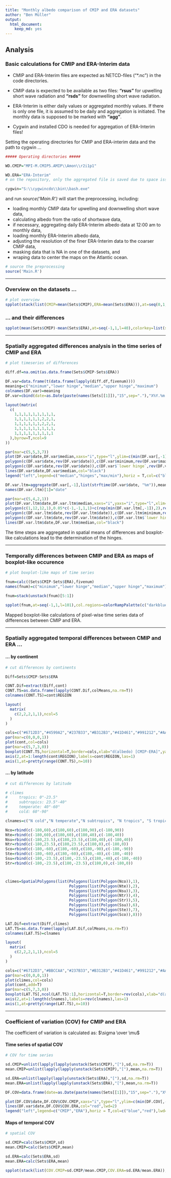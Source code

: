 ```yaml
---
title: "Monthly albedo comparison of CMIP and ERA datasets"
author: "Ben Müller"
output: 
  html_document: 
    keep_md: yes
---
```


## Analysis

### Basic calculations for CMIP and ERA-Interim data

* CMIP and ERA-Interim files are expected as NETCD-files ("*.nc") in the code directories.

* CMIP data is expected to be available as two files: **"rsus"** for upwelling short wave radiation and **"rsds"** for downwelling short wave radiation.

* ERA-Interim is either daily values or aggregated monthly values. If there is only one file, it is assumed to be daily and aggregation is initiated. The monthly data is supposed to be marked with **"agg"**.

* Cygwin and installed CDO is needed for aggregation of ERA-Interim files!

Setting the operating directories for CMIP and ERA-interim data and the path to cygwin ...

```r
##### Operating directories #####

WD.CMIP="MPI-M.CMIP5.AMIP\\Amon\\r2i1p1"

WD.ERA="ERA-Interim" 
# on the repository, only the aggregated file is saved due to space issues

cygwin="S:\\cygwincdo\\bin\\bash.exe"
```

and run *source('Main.R')* will start the preprocessing, including:

* loading monthly CMIP data for upwelling and downwelling short wave data,
* calculating albedo from the ratio of shortwave data,
* if necessary, aggregating daily ERA-Interim albedo data at 12:00 am to monthly data,
* loading monthly ERA-Interim albedo data,
* adjusting the resolution of the finer ERA-Interim data to the coarser CMIP data,
* masking data that is NA in one of the datasets, and
* wraping data to center the maps on the Atlantic ocean.

```r
# source the preprocessing
source('Main.R')
```
  
***
  
### Overview on the datasets ...

```r
# plot overview
spplot(stack(list(CMIP=mean(Sets$CMIP),ERA=mean(Sets$ERA))),at=seq(0,1,l=21),colorkey=list(space="bottom"),scales = list(tick.number=5,draw = TRUE),col.regions=colorRampPalette(c("gray11","lightgoldenrod3","khaki1"))(21),main="temporal mean of albedo")
```
  
### ... and their differences

```r
spplot(mean(Sets$CMIP)-mean(Sets$ERA),at=seq(-1,1,l=40),colorkey=list(space="bottom"),scales = list(tick.number=5,draw = TRUE),col.regions=colorRampPalette(c("darkblue","blue","grey90","red","darkred"))(40),main="difference of mean albedo [CMIP-ERA]")
```
  
  
  
  
***

### Spatially aggregated differences analysis in the time series of CMIP and ERA

```r
# plot timeseries of differences

diff.df=na.omit(as.data.frame(Sets$CMIP-Sets$ERA))

DF.var=data.frame(t(data.frame(lapply(diff.df,fivenum))))
meaning=c("minimum","lower hinge","median","upper hinge","maximum")
colnames(DF.var)=meaning
DF.var=cbind(date=as.Date(paste(names(Sets[[1]]),"15",sep="."),"X%Y.%m.%d"),DF.var)

layout(matrix(
  c(
    1,1,1,1,1,1,1,1,1,
    1,1,1,1,1,1,2,2,1,
    1,1,1,1,1,1,2,2,1,
    1,1,1,1,1,1,1,1,1,
    1,1,1,1,1,1,1,1,1
  ),byrow=T,ncol=9
))

par(mar=c(5,5,3,7))
plot(DF.var$date,DF.var$median,xaxs="i",type="l",ylim=c(min(DF.var[,-1]),max(DF.var[,-1])),col="white",xlab="time [months]",ylab="d(albedo) [CMIP-ERA]",main="time series of spatially averaged monthly differences in albedo [CMIP-ERA]",cex.main=1.3,cex.lab=1.3)
polygon(c(DF.var$date,rev(DF.var$date)),c(DF.var$minimum,rev(DF.var$maximum)),col="#EE000030",border=NA)
polygon(c(DF.var$date,rev(DF.var$date)),c(DF.var$`lower hinge`,rev(DF.var$`upper hinge`)),col="#EE000070",border=NA)
lines(DF.var$date,DF.var$median,col="black")
legend("left",legend=c("median","hinges","max/min"),horiz = T,col=c("black","#EE000079","#EE000030"),lty=c(1,NA,NA),pch=c(NA,15,15),pt.cex=4,inset=0.1,cex=1.3)

DF.var.ltm=aggregate(DF.var[,-1],list(strftime(DF.var$date, "%m")),mean)
names(DF.var.ltm)[1]="date"

par(mar=c(5,4,2,1))
plot(DF.var.ltm$date,DF.var.ltm$median,xaxs="i",yaxs="i",type="l",xlim=c(1,12),ylim=0.05*c(-1,1)+c(min(DF.var.ltm[,-1]),max(DF.var.ltm[,-1])),col="white",xlab="",ylab="",main="monthly mean",cex.main=1.3,cex.lab=1.3)
polygon(c(1,12,12,1),0.05*c(-1,-1,1,1)+c(rep(min(DF.var.ltm[,-1]),2),rep(max(DF.var.ltm[,-1]),2)),col="white")
polygon(c(DF.var.ltm$date,rev(DF.var.ltm$date)),c(DF.var.ltm$minimum,rev(DF.var.ltm$maximum)),col="#EE000030",border=NA)
polygon(c(DF.var.ltm$date,rev(DF.var.ltm$date)),c(DF.var.ltm$`lower hinge`,rev(DF.var.ltm$`upper hinge`)),col="#EE000070",border=NA)
lines(DF.var.ltm$date,DF.var.ltm$median,col="black")
```
  
The time steps are aggregated in spatial means of differences and boxplot-like calculations lead to the determination of the hinges.
  
***

### Temporally differences between CMIP and ERA as maps of boxplot-like occurence

```r
# plot boxplot-like maps of time series 

fnum=calc((Sets$CMIP-Sets$ERA),fivenum)
names(fnum)=c("minimum","lower hinge","median","upper hinge","maximum")

fnum=stack(unstack(fnum)[5:1])

spplot(fnum,at=seq(-1,1,l=101),col.regions=colorRampPalette(c("darkblue","blue","grey90","red","darkred"))(100),colorkey=list(space=c("bottom")),layout = c(1, 5),scales = list(tick.number=5,draw = TRUE),main=c("distribution of spatial minima, maxima, boxplot-like hinge levels and median \n of differences between CMIP and ERA [CMIP-ERA]"))
```
    
Mapped boxplot-like calculations of pixel-wise time series data of differences between CMIP and ERA.
  
***
  
### Spatially aggregated temporal differences between CMIP and ERA ...
  
#### ... by continent

```r
# cut differences by continents

Diff=Sets$CMIP-Sets$ERA

CONT.Dif=extract(Diff,cont)
CONT.TS=as.data.frame(lapply(CONT.Dif,colMeans,na.rm=T))
colnames(CONT.TS)=cont$REGION

layout(
  matrix(
    c(2,2,2,1,1),ncol=5
  )
)

cols=c("#6712D3","#4599A2","#237B33","#B312B3","#41D461","#991212","#AABA52")
par(mar=c(0,0,0,1))
plot(cont,col=cols)
par(mar=c(5,7,3,0))
boxplot(CONT.TS,horizontal=T,border=cols,xlab="d(albedo) [CMIP-ERA]",yaxt="n",xaxt="n",main="differences of albedo from CMIP and ERA per continent")
axis(2,at=1:length(cont$REGION),labels=cont$REGION,las=1)
axis(1,at=pretty(range(CONT.TS),n=10))
```

#### ... by latitude

```r
# cut differences by latitude

# climes
#     tropics: 0°-23.5°
#     subtropics: 23.5°-40°
#     temperate: 40°-60°
#     cold: 60°-90°

clnames=c("N cold","N temperate","N subtropics", "N tropics", "S tropics","S subtropics","S temperate","S cold" )

Nco=rbind(c(-180,60),c(180,60),c(180,90),c(-180,90))
Nte=rbind(c(-180,60),c(180,60),c(180,40),c(-180,40))
Nsu=rbind(c(-180,23.5),c(180,23.5),c(180,40),c(-180,40))
Ntr=rbind(c(-180,23.5),c(180,23.5),c(180,0),c(-180,0))
Sco=rbind(c(-180,-60),c(180,-60),c(180,-90),c(-180,-90))
Ste=rbind(c(-180,-60),c(180,-60),c(180,-40),c(-180,-40))
Ssu=rbind(c(-180,-23.5),c(180,-23.5),c(180,-40),c(-180,-40))
Str=rbind(c(-180,-23.5),c(180,-23.5),c(180,0),c(-180,0))



climes=SpatialPolygons(list(Polygons(list(Polygon(Nco)),1),
                            Polygons(list(Polygon(Nte)),2),
                            Polygons(list(Polygon(Nsu)),3),
                            Polygons(list(Polygon(Ntr)),4),
                            Polygons(list(Polygon(Str)),5),
                            Polygons(list(Polygon(Ssu)),6),
                            Polygons(list(Polygon(Ste)),7),
                            Polygons(list(Polygon(Sco)),8)))

LAT.Dif=extract(Diff,climes)
LAT.TS=as.data.frame(lapply(LAT.Dif,colMeans,na.rm=T))
colnames(LAT.TS)=clnames

layout(
  matrix(
    c(2,2,2,1,1),ncol=5
  )
)

cols=c("#6712D3","#BBCCAA","#237B33","#B312B3","#41D461","#991212","#AABA52","#4599A2")
par(mar=c(0,0,0,1))
plot(climes,col=cols)
plot(cont,add=T)
par(mar=c(5,7,3,0))
boxplot(LAT.TS[,ncol(LAT.TS):1],horizontal=T,border=rev(cols),xlab="d(albedo) [CMIP-ERA]",yaxt="n",xaxt="n",main="differences of albedo from CMIP and ERA per clime")
axis(2,at=1:length(clnames),labels=rev(clnames),las=1)
axis(1,at=pretty(range(LAT.TS),n=10))
```
  
***
  
### Coefficient of variation (COV) for CMIP and ERA

The coefficient of variation is calculated as: $\sigma \over \mu$
  
#### Time series of spatial COV

```r
# COV for time series

sd.CMIP=unlist(lapply(lapply(unstack(Sets$CMIP),"["),sd,na.rm=T))
mean.CMIP=unlist(lapply(lapply(unstack(Sets$CMIP),"["),mean,na.rm=T))

sd.ERA=unlist(lapply(lapply(unstack(Sets$ERA),"["),sd,na.rm=T))
mean.ERA=unlist(lapply(lapply(unstack(Sets$ERA),"["),mean,na.rm=T))

DF.COV=data.frame(date=as.Date(paste(names(Sets[[1]]),"15",sep="."),"X%Y.%m.%d"),COV.CMIP=sd.CMIP/mean.CMIP,COV.ERA=sd.ERA/mean.ERA)

plot(DF.COV$date,DF.COV$COV.CMIP,xaxs="i",type="l",ylim=c(min(DF.COV[,-1]),max(DF.COV[,-1])),col="blue",lwd=2,xlab="time [months]",ylab="albedo",main="time series of spatially aggregated COV",cex.main=1.3,cex.lab=1.3)
lines(DF.var$date,DF.COV$COV.ERA,col="red",lwd=2)
legend("left",legend=c("CMIP","ERA"),horiz = T,col=c("blue","red"),lwd=c(2,2),inset=0.1,cex=1.3)
```
    
#### Maps of temporal COV

```r
# spatial COV

sd.CMIP=calc(Sets$CMIP,sd)
mean.CMIP=calc(Sets$CMIP,mean)

sd.ERA=calc(Sets$ERA,sd)
mean.ERA=calc(Sets$ERA,mean)

spplot(stack(list(COV.CMIP=sd.CMIP/mean.CMIP,COV.ERA=sd.ERA/mean.ERA)),at=seq(0,1.5,l=101),col.regions=colorRampPalette(c("#226422","#FFFF22","#642222"))(100),colorkey=list(space=c("bottom")),scales = list(tick.number=5,draw = TRUE),main="coefficients of variations for the time series")

```

